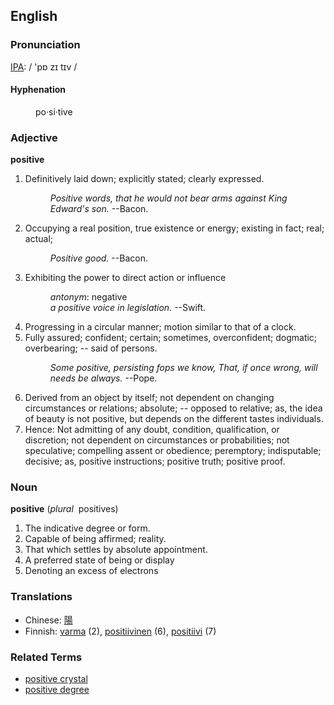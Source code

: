 ==English==

===Pronunciation===
[[Wiktionary:Pronunciation_key|IPA]]: / 'pɒ zɪ tɪv /

====Hyphenation====
: po&middot;si&middot;tive

===Adjective===
'''positive'''
# Definitively laid down; explicitly stated; clearly expressed.
#:''Positive words, that he would not bear arms against King Edward's son.''  --Bacon.
# Occupying a real position, true existence or energy; existing in fact; real; actual;
#: ''Positive good.'' --Bacon.
# Exhibiting the power to direct action or influence
#: ''antonym'': negative
#: ''a positive voice in legislation.'' --Swift.
# Progressing in a circular manner; motion similar to that of a clock.
# Fully assured; confident; certain; sometimes, overconfident; dogmatic; overbearing; -- said of persons.
#: ''Some positive, persisting fops we know, That, if once wrong, will needs be always.''     --Pope.
# Derived from an object by itself; not dependent on changing circumstances or relations; absolute; -- opposed to relative; as, the idea of beauty is not positive, but depends on the different tastes individuals.
# Hence: Not admitting of any doubt, condition, qualification, or discretion; not dependent on circumstances or probabilities; not speculative; compelling assent or obedience; peremptory; indisputable; decisive; as, positive instructions; positive truth; positive proof.


===Noun===
'''positive''' (''plural''&nbsp;&nbsp;positives)
# The indicative degree or form.
# Capable of being affirmed; reality.
# That which settles by absolute appointment.
# A preferred state of being or display
# Denoting an excess of electrons


===Translations===
*Chinese: [[陽]]
*Finnish: [[varma]] (2), [[positiivinen]] (6), [[positiivi]] (7)

===Related Terms===
*[[positive crystal]]
*[[positive degree]]